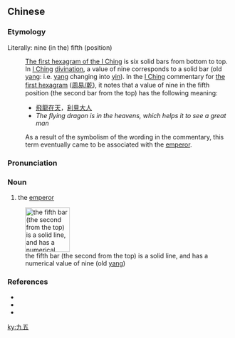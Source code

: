 ==Chinese==
{{zh-forms}}

===Etymology===
Literally: nine (in the) fifth (position)
: [[w:I Ching hexagram 01#Hexagram 1|The first hexagram of the I Ching]] is six solid bars from bottom to top. In [[I Ching]] [[divination]], a value of nine corresponds to a solid bar (old [[yang]]: i.e. [[yang]] changing into [[yin]]). In the [[w:I Ching|I Ching]] commentary for [[w:I Ching hexagram 01#Hexagram 1|the first hexagram]] ([[:zh:s:周易/乾|周易/乾]]), it notes that a value of nine in the fifth position (the second bar from the top) has the following meaning:
:* [[飛]][[龍]][[在]][[天]]，[[利]][[見]][[大人]]
:* ''The flying dragon is in the heavens, which helps it to see a great man''
: As a result of the symbolism of the wording in the commentary, this term eventually came to be associated with the [[emperor]].

===Pronunciation===
{{zh-pron
|m=jiǔwǔ
|cat=n
}}

===Noun===
{{zh-noun}}

# {{lb|zh|archaic}} the [[emperor]]

[[Image:Iching-hexagram-01.svg|100px|thumb|right|the fifth bar (the second from the top) is a solid line, and has a numerical value of nine (old [[yang]])]]

===References===
* {{pedialite|I Ching}}
* {{pedialite|I Ching devination}}
* {{pedialite|I Ching hexagram 01}}

[[ky:九五]]